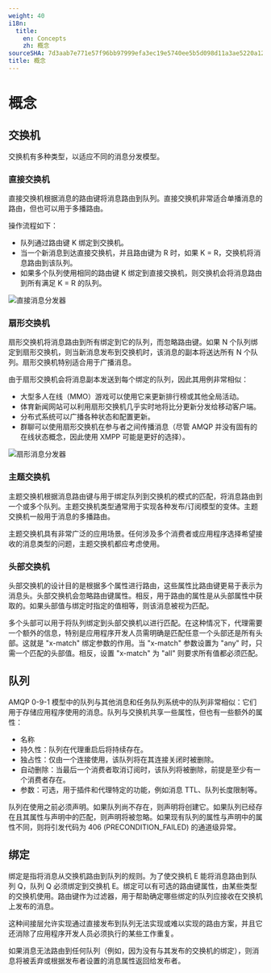 ```yaml
---
weight: 40
i18n:
  title:
    en: Concepts
    zh: 概念
sourceSHA: 7d3aab7e771e57f96bb97999efa3ec19e5740ee5b5d098d11a3ae5220a12dc40
title: 概念
---
```


# 概念

## 交换机

交换机有多种类型，以适应不同的消息分发模型。

### 直接交换机

直接交换机根据消息的路由键将消息路由到队列。直接交换机非常适合单播消息的路由，但也可以用于多播路由。

操作流程如下：

- 队列通过路由键 K 绑定到交换机。
- 当一个新消息到达直接交换机，并且路由键为 R 时，如果 K = R，交换机将消息路由到该队列。
- 如果多个队列使用相同的路由键 K 绑定到直接交换机，则交换机会将消息路由到所有满足 K = R 的队列。

![直接消息分发器](./assets/rabbitmq-exchange-direct.png)

### 扇形交换机

扇形交换机将消息路由到所有绑定到它的队列，而忽略路由键。如果 N 个队列绑定到扇形交换机，则当新消息发布到交换机时，该消息的副本将送达所有 N 个队列。扇形交换机特别适合用于广播消息。

由于扇形交换机会将消息副本发送到每个绑定的队列，因此其用例非常相似：

- 大型多人在线（MMO）游戏可以使用它来更新排行榜或其他全局活动。
- 体育新闻网站可以利用扇形交换机几乎实时地将比分更新分发给移动客户端。
- 分布式系统可以广播各种状态和配置更新。
- 群聊可以使用扇形交换机在参与者之间传播消息（尽管 AMQP 并没有固有的在线状态概念，因此使用 XMPP 可能是更好的选择）。

![扇形消息分发器](./assets/rabbitmq-exchange-fanout.png)

### 主题交换机

主题交换机根据消息路由键与用于绑定队列到交换机的模式的匹配，将消息路由到一个或多个队列。主题交换机类型通常用于实现各种发布/订阅模型的变体。主题交换机一般用于消息的多播路由。

主题交换机具有非常广泛的应用场景。任何涉及多个消费者或应用程序选择希望接收的消息类型的问题，主题交换机都应考虑使用。

### 头部交换机

头部交换机的设计目的是根据多个属性进行路由，这些属性比路由键更易于表示为消息头。头部交换机会忽略路由键属性。相反，用于路由的属性是从头部属性中获取的。如果头部值与绑定时指定的值相等，则该消息被视为匹配。

多个头部可以用于将队列绑定到头部交换机以进行匹配。在这种情况下，代理需要一个额外的信息，特别是应用程序开发人员需明确是匹配任意一个头部还是所有头部。这就是 "x-match" 绑定参数的作用。当 "x-match" 参数设置为 "any" 时，只需一个匹配的头部值。相反，设置 "x-match" 为 "all" 则要求所有值都必须匹配。

## 队列

AMQP 0-9-1 模型中的队列与其他消息和任务队列系统中的队列非常相似：它们用于存储应用程序使用的消息。队列与交换机共享一些属性，但也有一些额外的属性：

- 名称
- 持久性：队列在代理重启后将持续存在。
- 独占性：仅由一个连接使用，该队列将在其连接关闭时被删除。
- 自动删除：当最后一个消费者取消订阅时，该队列将被删除，前提是至少有一个消费者存在。
- 参数：可选，用于插件和代理特定的功能，例如消息 TTL、队列长度限制等。

队列在使用之前必须声明。如果队列尚不存在，则声明将创建它。如果队列已经存在且其属性与声明中的匹配，则声明将被忽略。如果现有队列的属性与声明中的属性不同，则将引发代码为 406 (PRECONDITION_FAILED) 的通道级异常。

## 绑定

绑定是指将消息从交换机路由到队列的规则。为了使交换机 E 能将消息路由到队列 Q，队列 Q 必须绑定到交换机 E。绑定可以有可选的路由键属性，由某些类型的交换机使用。路由键作为过滤器，用于帮助确定哪些绑定的队列应接收在交换机上发布的消息。

这种间接层允许实现通过直接发布到队列无法实现或难以实现的路由方案，并且它还消除了应用程序开发人员必须执行的某些工作重复。

如果消息无法路由到任何队列（例如，因为没有与其发布的交换机的绑定），则消息将被丢弃或根据发布者设置的消息属性返回给发布者。
